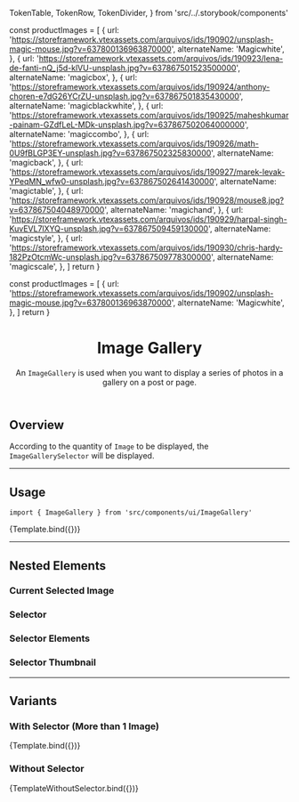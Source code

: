 

  TokenTable,
  TokenRow,
  TokenDivider,
} from 'src/../.storybook/components'

<Meta title="Organisms/ImageGallery" />

  const productImages = [
    {
      url: 'https://storeframework.vtexassets.com/arquivos/ids/190902/unsplash-magic-mouse.jpg?v=637800136963870000',
      alternateName: 'Magicwhite',
    },
    {
      url: 'https://storeframework.vtexassets.com/arquivos/ids/190923/lena-de-fanti-nQ_j5d-klVU-unsplash.jpg?v=637867501523500000',
      alternateName: 'magicbox',
    },
    {
      url: 'https://storeframework.vtexassets.com/arquivos/ids/190924/anthony-choren-e7dG26YCrZU-unsplash.jpg?v=637867501835430000',
      alternateName: 'magicblackwhite',
    },
    {
      url: 'https://storeframework.vtexassets.com/arquivos/ids/190925/maheshkumar-painam-GZdfLeL-MDk-unsplash.jpg?v=637867502064000000',
      alternateName: 'magiccombo',
    },
    {
      url: 'https://storeframework.vtexassets.com/arquivos/ids/190926/math-0U9fBLGP3EY-unsplash.jpg?v=637867502325830000',
      alternateName: 'magicback',
    },
    {
      url: 'https://storeframework.vtexassets.com/arquivos/ids/190927/marek-levak-YPeqMN_wfw0-unsplash.jpg?v=637867502641430000',
      alternateName: 'magictable',
    },
    {
      url: 'https://storeframework.vtexassets.com/arquivos/ids/190928/mouse8.jpg?v=637867504048970000',
      alternateName: 'magichand',
    },
    {
      url: 'https://storeframework.vtexassets.com/arquivos/ids/190929/harpal-singh-KuvEVL7lXYQ-unsplash.jpg?v=637867509459130000',
      alternateName: 'magicstyle',
    },
    {
      url: 'https://storeframework.vtexassets.com/arquivos/ids/190930/chris-hardy-182PzOtcmWc-unsplash.jpg?v=637867509778300000',
      alternateName: 'magicscale',
    },
  ]
  return <ImageGallery images={productImages} />
}

  const productImages = [
    {
      url: 'https://storeframework.vtexassets.com/arquivos/ids/190902/unsplash-magic-mouse.jpg?v=637800136963870000',
      alternateName: 'Magicwhite',
    },
  ]
  return <ImageGallery images={productImages} />
}

<header>

# Image Gallery

An `ImageGallery` is used when you want to display a series of photos in a gallery on a post or page.

</header>

## Overview

According to the quantity of `Image` to be displayed, the `ImageGallerySelector` will be displayed.

---

## Usage

`import { ImageGallery } from 'src/components/ui/ImageGallery'`

<Canvas className="sbdocs-image-gallery">
  <Story name="default">{Template.bind({})}</Story>
</Canvas>

<TokenTable>
  <TokenRow
    token="--fs-image-gallery-width"
    value="calc(100% + (2 * var(--fs-grid-padding)))"
  />
  <TokenDivider />
  <TokenRow token="--fs-image-gallery-gap-mobile" value="var(--fs-spacing-2)" />
  <TokenRow
    token="--fs-image-gallery-gap-notebook"
    value="var(--fs-spacing-3)"
  />
</TokenTable>

---

## Nested Elements

### Current Selected Image

<TokenTable>
  <TokenRow token="--fs-image-gallery-current-height" value="33.125rem" />
  <TokenRow
    token="--fs-image-gallery-current-border-radius"
    value="var(--fs-border-radius)"
  />
</TokenTable>

### Selector

<TokenTable>
  <TokenRow token="--fs-image-gallery-selector-max-height" value="33.125rem" />
</TokenTable>

### Selector Elements

<TokenTable>
  <TokenRow
    token="--fs-image-gallery-selector-elements-gap"
    value="var(--fs-spacing-1)"
  />
  <TokenRow
    token="--fs-image-gallery-selector-elements-gap-notebook"
    value="var(--fs-spacing-2)"
  />
  <TokenRow
    token="--fs-image-gallery-selector-elements-padding"
    value="var(--fs-spacing-0)"
  />
</TokenTable>

### Selector Thumbnail

<TokenTable>
  <TokenRow
    token="--fs-image-gallery-selector-thumbnail-width-mobile"
    value="3.5rem"
  />
  <TokenRow
    token="--fs-image-gallery-selector-thumbnail-width-notebook"
    value="4.5rem"
  />
  <TokenRow
    token="--fs-image-gallery-selector-thumbnail-border-radius"
    value="var(--fs-border-radius)"
  />
  <TokenRow
    token="--fs-image-gallery-selector-thumbnail-selected-border-color"
    value="var(--fs-border-color-active)"
    isColor
  />
</TokenTable>

---

## Variants

### With Selector (More than 1 Image)

<Canvas className="sbdocs-image-gallery">
  <Story name="overview-default">{Template.bind({})}</Story>
</Canvas>

### Without Selector

<Canvas className="sbdocs-image-gallery">
  <Story name="overview-default-2">{TemplateWithoutSelector.bind({})}</Story>
</Canvas>
